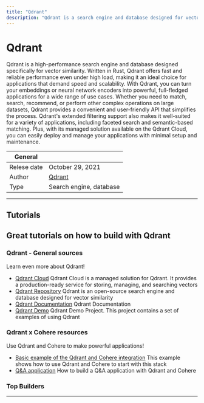 ```yaml
---
title: "Qdrant"
description: "Qdrant is a search engine and database designed for vector similarity. With its user-friendly API, it offers a production-ready service for storing, managing, and searching vectors, including an additional payload. Qdrant is particularly well-suited for neural-network or semantic-based matching, faceted search, and other applications that require extended filtering support."
---
```


# Qdrant
  Qdrant is a high-performance search engine and database designed specifically for vector similarity. 
  Written in Rust, Qdrant offers fast and reliable performance even under high load, making it an ideal 
  choice for applications that demand speed and scalability.
  With Qdrant, you can turn your embeddings or neural network encoders into powerful, full-fledged 
  applications for a wide range of use cases. Whether you need to match, search, recommend, or perform 
  other complex operations on large datasets, Qdrant provides a convenient and user-friendly API that simplifies the process.
  Qdrant's extended filtering support also makes it well-suited for a variety of applications, including 
  faceted search and semantic-based matching. Plus, with its managed solution available on the Qdrant Cloud, 
  you can easily deploy and manage your applications with minimal setup and maintenance.

| General  |  |
| --- | --- |
| Relese date |  October 29, 2021 |
| Author | [Qdrant](https://qdrant.tech/)  |
| Type | Search engine, database |

---

## Tutorials
Great tutorials on how to build with Qdrant
<TechTutorials/>
---

### Qdrant - General sources
Learn even more about Qdrant!

* [Qdrant Cloud](https://cloud.qdrant.io/) Qdrant Cloud is a managed solution for Qdrant. It provides a production-ready service for storing, managing, and searching vectors
* [Qdrant Repository](https://github.com/qdrant/qdrant) Qdrant is an open-source search engine and database designed for vector similarity
* [Qdrant Documentation](https://qdrant.github.io/qdrant/redoc/index.html) Qdrant Documentation
* [Qdrant Demo](https://github.com/qdrant/qdrant_demo) Qdrant Demo Project. This project contains a set of examples of using Qdrant

### Qdrant x Cohere resources
Use Qdrant and Cohere to make powerful applications!

* [Basic example of the Qdrant and Cohere integration](https://qdrant.tech/documentation/integrations/#cohere) This example shows how to use Qdrant and Cohere to start with this stack
* [Q&A application](https://qdrant.tech/articles/qa-with-cohere-and-qdrant/) How to build a Q&A application with Qdrant and Cohere

### Top Builders
<TopBuildersComponent/>

---